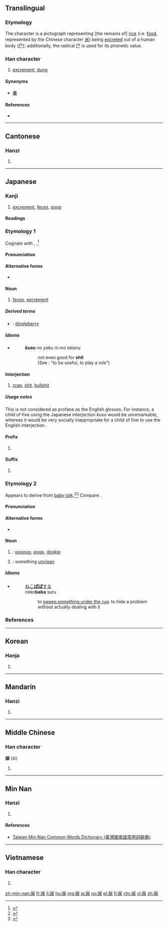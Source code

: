 ==Translingual==

===Etymology===
The character is a pictograph representing [the remains of] [[rice]] (i.e. [[food]], represented by the Chinese character [[米]]) being [[excreted]] out of a human body ([[尸]]); additionally, the radical [[尸]] is used for its phonetic value.

===Han character===
{{Han char|rn=44|rad=尸|as=06|sn=9|four=7729<sub>4</sub>|canj=尸火木 (SFD)|ids=⿸[[尸]][[米]]}}

# [[excrement]], [[dung]]

====Synonyms====
* [[糞]]

====References====
* {{Han ref|kx=0301.250|dkj=07689|dj=0598.150|hdz=20973.060|uh=5C4E|ud=23630|bh=ABCB|bd=43979}}

----

==Cantonese==

===Hanzi===
{{yue-hanzi|jyut=[[hei1]], [[si2]]|y=hei1, si2}}

# {{defn|lang=yue|sort=尸06}}

----

==Japanese==

===Kanji===
{{ja-kanji|grade=|rs=尸06}}

# [[excrement]], [[feces]], [[poop]]

====Readings====
{{ja-readings
|goon=[[し]] (shi)
|kanon=[[し]] (shi)
|kun=[[くそ]] (kuso), [[ばば]] (baba) {{non-joyo-reading}}
}}

===Etymology 1===
{{ja-kanjitab|yomi=k|くそ}}
Cognate with {{m|ja|臭い|tr=kusai||stinky, smelly}}, {{m|ja|腐る|tr=kusaru||to rot, to become stinky}}.<ref name="KDJ">{{R:Kokugo Dai Jiten}}</ref>

====Pronunciation====
{{ja-pron|yomi=k|くそ|acc=2|acc_ref=DJR}}

====Alternative forms====
* {{l|ja|糞}}

====Noun====
{{ja-noun|くそ}}

# {{context|colloquial|lang=ja}} [[feces]], [[excrement]]

=====Derived terms=====
{{der-top}}
* {{ja-r|屎っ垂れ|くそったれ}}: [[dingleberry]] {{qualifier|vulgar epithet}}
{{der-bottom}}

=====Idioms=====
* {{lang|ja|'''屎'''}}{{l|ja|の}}{{l|ja|役}}{{l|ja|に}}{{l|ja|も}}{{l|ja|立つ|立たぬ}}
*: {{lang|ja|'''くそ'''の}}{{l|ja|やく}}{{lang|ja|にも}}{{l|ja|たつ|たたぬ}}
*: '''''kuso''' no yaku ni mo tatanu''
*:: not even good for '''shit'''
*:: (See {{ja-r|役に立つ|やく に たつ}}: “to be useful, to play a role”)

====Interjection====
{{ja-pos|interjection|くそ}}

# {{context|lang=ja|sort=くそ|expletive}} [[crap]], [[shit]], [[bullshit]]

=====Usage notes=====
This is not considered as profane as the English glosses.  For instance, a child of five using the Japanese interjection ''kuso'' would be unremarkable, whereas it would be very socially inappropriate for a child of five to use the English interjection {{m|en|shit}}. {{attention|ja|so, this means the glosses need to be improved}}

====Prefix====
{{ja-pos|prefix|くそ}}

# {{non-gloss definition|A [[derogatory]] prefix.}}
#: {{ja-usex|'''屎'''爺い|'''くそ'''じじい|'''crappy''' old man}}

====Suffix====
{{ja-pos|suffix|くそ}}

# {{non-gloss definition|A [[derogatory]] [[emphasis|emphasizing]] suffix.}}
#: {{ja-usex|下手'''屎'''|へた'''くそ'''|'''crappy''' bad at something; to be '''shit''' at doing something}}
#: {{ja-usex|襤褸'''屎'''|ぼろ'''くそ'''|broken down '''for shit''', raggedy-'''ass'''}}

===Etymology 2===
{{ja-kanjitab|yomi=k|ばば}}
Appears to derive from [[baby talk]].<ref name="KDJ">{{R:Kokugo Dai Jiten}}</ref><ref name="DJR">{{R:Daijirin}}</ref>  Compare {{etyl|en|-}} {{m|en|poopoo}}.

====Pronunciation====
{{ja-pron|yomi=k|ばば|acc=0|acc_ref=DJR|acc2=2|acc2_ref=DJR}}

====Alternative forms====
* {{l|ja|糞}}

====Noun====
{{ja-noun|ばば}}

# {{qualifier|children's word}}: [[poopoo]], [[poop]], [[dookie]]
# {{qualifier|children's word}}: something [[unclean]]

=====Idioms=====
* {{l|ja|猫屎|猫'''屎'''}}{{l|ja|する}}
*: [[ねこばば|ねこ'''ばば''']][[する]]
*: neko'''baba''' suru
*:: to [[sweep something under the rug]]: to hide a problem without actually dealing with it {{qualifier|from how a cat will bury its poop}}

===References===
<references/>

----

==Korean==

===Hanja===
{{ko-hanja|hangeul=시|rv=si|mr=si}}

# {{defn|lang=ko|sort=尸06}}

----

==Mandarin==

===Hanzi===
{{cmn-hanzi|pin=[[shǐ]] ([[shi3]])|wg=shih<sup>3</sup>}}

# {{defn|lang=cmn|sort=尸06}}

----

==Middle Chinese==

===Han character===
'''屎''' (śí)

# {{defn|ltc}}

----

==Min Nan==

===Hanzi===
{{nan-hanzi|tlpa=[[sú]] (su<sup>2</sup>), [[sái]] (sai<sup>2</sup>)}}

# {{defn|lang=nan|sort=尸06}}

====References====
*[http://twblg.dict.edu.tw/holodict_new/result_detail.jsp?n_no=4871&curpage=2&sample=%E5%B1%8E&radiobutton=1&querytarget=1&limit=20&pagenum=3&rowcount=51 Taiwan Min Nan Common Words Dictionary (臺灣閩南語常用詞辭典)]

----

==Vietnamese==

===Han character===
{{vi-hantu|[[thỉ]], [[xái]]|rs=尸06}}

# {{defn|lang=vi|sort=尸06}}

[[zh-min-nan:屎]]
[[fr:屎]]
[[li:屎]]
[[hu:屎]]
[[mg:屎]]
[[ja:屎]]
[[no:屎]]
[[pl:屎]]
[[fi:屎]]
[[chr:屎]]
[[vi:屎]]
[[zh:屎]]